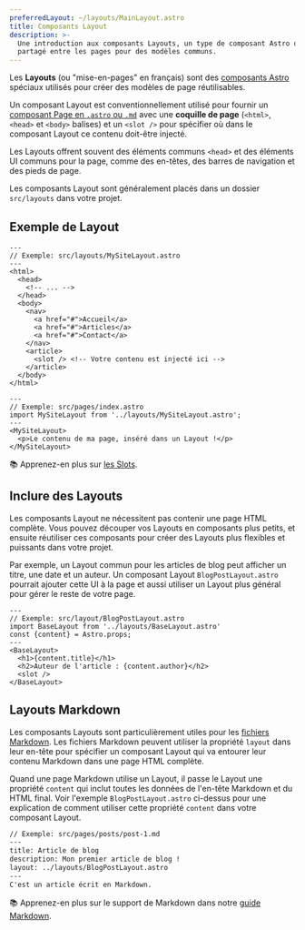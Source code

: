 ```yaml
---
preferredLayout: ~/layouts/MainLayout.astro
title: Composants Layout
description: >-
  Une introduction aux composants Layouts, un type de composant Astro qui est
  partagé entre les pages pour des modèles communs.
---
```


Les **Layouts** (ou "mise-en-pages" en français) sont des [composants Astro](/fr/core-concepts/astro-components/) spéciaux utilisés pour créer des modèles de page réutilisables.

Un composant Layout est conventionnellement utilisé pour fournir un [composant Page en `.astro` ou `.md`](/fr/core-concepts/astro-pages/) avec une **coquille de page** (`<html>`, `<head>` et `<body>` balises) et un `<slot />` pour spécifier où dans le composant Layout ce contenu doit-être injecté.

Les Layouts offrent souvent des éléments communs `<head>` et des éléments UI communs pour la page, comme des en-têtes, des barres de navigation et des pieds de page.

Les composants Layout sont généralement placés dans un dossier `src/layouts` dans votre projet.

## Exemple de Layout

```astro
---
// Exemple: src/layouts/MySiteLayout.astro
---
<html>
  <head>
    <!-- ... -->
  </head>
  <body>
    <nav>
      <a href="#">Accueil</a>
      <a href="#">Articles</a>
      <a href="#">Contact</a>
    </nav>
    <article>
      <slot /> <!-- Votre contenu est injecté ici -->
    </article>
  </body>
</html>
```

```astro
---
// Exemple: src/pages/index.astro
import MySiteLayout from '../layouts/MySiteLayout.astro';
---
<MySiteLayout>
  <p>Le contenu de ma page, inséré dans un Layout !</p>
</MySiteLayout>
```

📚 Apprenez-en plus sur [les Slots](/fr/core-concepts/astro-components/#slots).

## Inclure des Layouts

Les composants Layout ne nécessitent pas contenir une page HTML complète. Vous pouvez découper vos Layouts en composants plus petits, et ensuite réutiliser ces composants pour créer des Layouts plus flexibles et puissants dans votre projet.

Par exemple, un Layout commun pour les articles de blog peut afficher un titre, une date et un auteur. Un composant Layout `BlogPostLayout.astro` pourrait ajouter cette UI à la page et aussi utiliser un Layout plus général pour gérer le reste de votre page.

```astro
---
// Exemple: src/layout/BlogPostLayout.astro
import BaseLayout from '../layouts/BaseLayout.astro'
const {content} = Astro.props;
---
<BaseLayout>
  <h1>{content.title}</h1>
  <h2>Auteur de l'article : {content.author}</h2>
  <slot />
</BaseLayout>
```

## Layouts Markdown

Les composants Layouts sont particulièrement utiles pour les [fichiers Markdown](/fr/guides/markdown-content/#pages-markdown). Les fichiers Markdown peuvent utiliser la propriété `layout` dans leur en-tête pour spécifier un composant Layout qui va entourer leur contenu Markdown dans une page HTML complète.

Quand une page Markdown utilise un Layout, il passe le Layout une propriété `content` qui inclut toutes les données de l'en-tête Markdown et du HTML final. Voir l'exemple `BlogPostLayout.astro` ci-dessus pour une explication de comment utiliser cette propriété `content` dans votre composant Layout.

```markdown
// Exemple: src/pages/posts/post-1.md
---
title: Article de blog
description: Mon premier article de blog !
layout: ../layouts/BlogPostLayout.astro
---
C'est un article écrit en Markdown.
```

📚 Apprenez-en plus sur le support de Markdown dans notre [guide Markdown](/fr/guides/markdown-content/).
